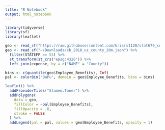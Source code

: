 ```yaml
---
title: "R Notebook"
output: html_notebook
---
```


```r
library(tidyverse)
library(sf)
library(leaflet)
```


```r
geo <- read_sf("https://raw.githubusercontent.com/krisrs1128/stat679_code/main/examples/week8/week8-3/cb_2018_us_county_20m.geojson") %>%
geo <- read_sf("~/Downloads/cb_2018_us_county_20m.json") %>%
  filter(STATEFP == 55) %>%
  st_transform(st_crs("epsg:4326")) %>%
  left_join(expense, by = c("NAME" = "County"))

bins <- c(quantile(geo$Employee_Benefits), Inf)
pal <- colorBin("BuPu", domain = geo$Employee_Benefits, bins = bins)

leaflet() %>% 
  addProviderTiles("Stamen.Toner") %>% 
  addPolygons(
    data = geo, 
    fillColor = ~pal(Employee_Benefits),
    fillOpacity = .8,
    stroke = FALSE
  ) %>%
  addLegend(pal = pal, values = geo$Employee_Benefits, opacity = 1)
```
